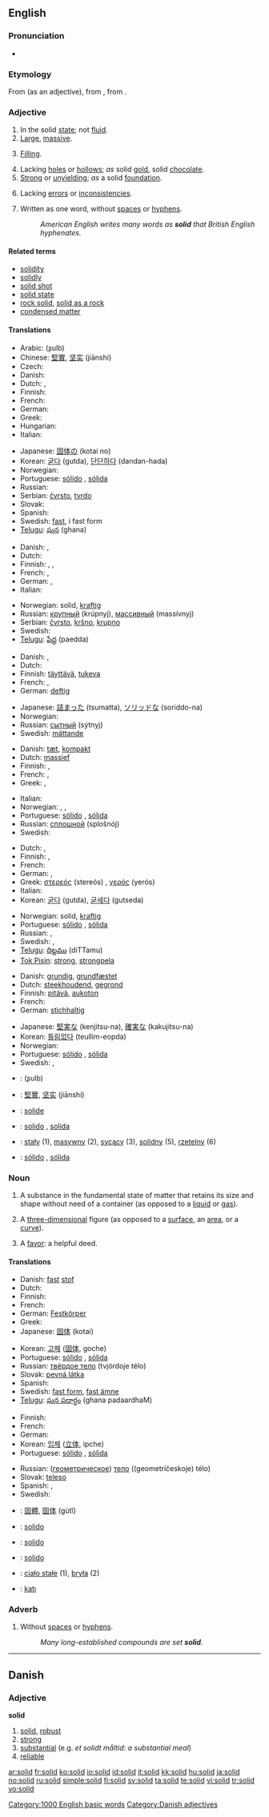 {{wikipedia|dab=solid (disambiguation)|solid}}
==English==

===Pronunciation===
* {{audio|en-us-solid.ogg|Audio (US)}}

===Etymology===
From {{OF.}} {{term|solide}} (as an adjective), from {{etyl|la}} {{term|solidus||like the soil}}, from {{term|solum||ground}}.

===Adjective===
{{en-adj-more}}

# In the solid [[state]]; not [[fluid]].
# [[large|Large]], [[massive]].
# {{context|of a meal}} [[filling|Filling]].
# Lacking [[hole]]s or [[hollow]]s; ''as'' solid [[gold]], solid [[chocolate]].
# [[strong|Strong]] or [[unyielding]]; ''as'' a solid [[foundation]].
# {{context|of a theory or concept}} Lacking [[error]]s or [[inconsistency|inconsistencies]].
# {{typography}} Written as one word, without [[space]]s or [[hyphen]]s.
#: ''American English writes many words as '''solid''' that British English hyphenates.''

====Related terms====
* [[solidity]]
* [[solidly]]
*[[solid shot]]
* [[solid state]]
* [[rock solid]], [[solid as a rock]]
* [[condensed matter]]

====Translations====
{{trans-top|In the state of being a solid}}
* Arabic: {{Arab|[[صلب|صُلب]]}} (ʂulb)
* Chinese: [[堅實]], [[坚实]] (jiānshí)
* Czech: {{t-|cs|tuhý|m}}
* Danish: {{t-|da|fast}}
* Dutch: {{t+|nl|vast}}, {{t-|nl|solide}}
* Finnish: {{t+|fi|kiinteä}}
* French: {{t+|fr|solide}}
* German: {{t+|de|fest}}
* Greek: {{t+|el|στερεός|m|tr=stereós|sc=Grek}}
* Hungarian: {{t+|hu|szilárd}}
* Italian: {{t+|it|solido}}
{{trans-mid}}
* Japanese: [[固体]]の (kotai no)
* Korean: [[굳다]] (gutda), [[단단하다]] (dandan-hada)
* Norwegian: {{t+|no|fast}}
* Portuguese: [[sólido]] {{m}}, [[sólida]] {{f}}
* Russian: {{t+|ru|твёрдый|tr=tvjórdyj|sc=Cyrl}}
* Serbian: [[čvrsto]], [[tvrdo]]
* Slovak: {{t-|sk|pevný|m}}
* Spanish: {{t+|es|sólido}}
* Swedish: [[fast#Swedish|fast]], i fast form
* [[Telugu]]: [[ఘన]] (ghana)
{{trans-bottom}}

{{trans-top|Large, massive}}
* Danish: {{t-|da|solid}}, {{t-|da|massiv}}
* Dutch: {{t+|nl|massief}}
* Finnish: {{t+|fi|valtava}}, {{t-|fi|massiivinen}}, {{t+|fi|mahtava}}
* French: {{t+|fr|massif|m}}, {{t+|fr|massive|f}}
* German: {{t+|de|fest}}, {{t-|de|massiv}}
* Italian: {{t+|it|massiccio}}
{{trans-mid}}
* Norwegian: solid, [[kraftig]]
* Russian: [[крупный]] (krúpnyj), [[массивный]] (massívnyj)
* Serbian: [[čvrsto]], [[kršno]], [[krupno]]
* Swedish: {{t-|sv|massiv}}
* [[Telugu]]: [[పేద్ద]] (paedda)
{{trans-bottom}}

{{trans-top|Extremely filling}}
* Danish: {{t-|da|kompakt}}, {{t-|da|fast}}
* Dutch: {{t+|nl|zwaar}}
* Finnish: [[täyttävä]], [[tukeva]]
* French: {{t+|fr|plein|m}}, {{t+|fr|pleine|f}}
* German: [[deftig]]
{{trans-mid}}
* Japanese: [[詰まった]] (tsumatta), [[ソリッドな]] (soriddo-na)
* Norwegian: {{t+|no|solid}}
* Russian: [[сытный]] (sýtnyj)
* Swedish: [[mättande]]
{{trans-bottom}}

{{trans-top|Lacking holes or hollows}}
* Danish: [[tæt]], [[kompakt]]
* Dutch: [[massief]]
* Finnish: {{t+|fi|täysi}}, {{t-|fi|eheä}}
* French: {{t+|fr|plein|m}}, {{t+|fr|pleine|f}}
* Greek: {{t+|el|συμπαγής|m|sc=Grek}}, {{t+|el|ατόφιος|m|sc=Grek}}
{{trans-mid}}
* Italian: {{t-|it|compatto}}
* Norwegian: {{t+|no|solid}}, {{t-|no|massiv}}, {{t-|no|kompakt}}
* Portuguese: [[sólido]] {{m}}, [[sólida]] {{f}}
* Russian: [[сплошной]] (splošnój)
* Swedish: {{t-|sv|massiv}}
{{trans-bottom}}

{{trans-top|Strong, unyielding (as of foundations etc)}}
* Dutch: {{t-|nl|solide}}, {{t+|nl|stevig}}
* Finnish: {{t-|fi|tukeva}}, {{t-|fi|vakaa}}
* French: {{t+|fr|solide}}
* German: {{t+|de|solide}}, {{t+|de|robust}}
* Greek: [[στερεός]] (stereós) {{m}}, [[γερός]] (yerós) {{m}}
* Italian: {{t+|it|solido}}
* Korean: [[굳다]] (gutda), [[굳세다]] (gutseda)
{{trans-mid}}
* Norwegian: solid, [[kraftig]]
* Portuguese: [[sólido]] {{m}}, [[sólida]] {{f}}
* Russian: {{t+|ru|крепкий|tr=krépkij|sc=Cyrl}}, {{t+|ru|прочный|tr=próčnyj|sc=Cyrl}}
* Swedish: {{t+|sv|fast}}, {{t+|sv|solid}}
* [[Telugu]]: [[దిట్టము]] (diTTamu)
* [[Tok Pisin]]: [[strong]], [[strongpela]]
{{trans-bottom}}

{{trans-top|Lacking errors or inconsistencies}}
* Danish: [[grundig]], [[grundfæstet]]
* Dutch: [[steekhoudend]], [[gegrond]]
* Finnish: [[pitävä]], [[aukoton]]
* French: {{t+|fr|solide}}
* German: [[stichhaltig]]
{{trans-mid}}
* Japanese: [[堅実な]] (kenjitsu-na), [[確実な]] (kakujitsu-na)
* Korean: [[틀림없다]] (teullim-eopda)
* Norwegian: {{t+|no|solid}}
* Portuguese: [[sólido]] {{m}}, [[sólida]] {{f}}
* Swedish: {{t+|sv|solid}}, {{t+|sv|gedigen}}
{{trans-bottom}}

{{checktrans-top}}
* {{ttbc|Arabic}}: {{Arab|[[صلب|صُلب]]}} (ʂulb)
* {{ttbc|Chinese}}: [[堅實]], [[坚实]] (jiānshí)
* {{ttbc|Interlingua}}: [[solide]]
* {{ttbc|Italian}}: [[solido]] {{m}}, [[solida]] {{f}}
* {{ttbc|Polish}}: [[stały]] (1), [[masywny]] (2), [[sycący]] (3), [[solidny]] (5), [[rzetelny]] (6) {{m}}
* {{ttbc|Spanish}}: [[sólido]] {{m}}, [[sólida]] {{f}}
{{checktrans-bottom}}

===Noun===
{{wikipedia}}
{{en-noun}}

# {{chemistry}} A substance in the fundamental state of matter that retains its size and shape without need of a container (as opposed to a [[liquid]] or [[gas]]).
# {{geometry}} A [[three-dimensional]] figure (as opposed to a [[surface]], an [[area]], or a [[curve]]).
# {{slang}} A [[favor]]: a helpful deed.

====Translations====
{{trans-top|chemistry: A fundamental state of matter}}
* Danish: [[fast]] [[stof]] {{n}}
* Dutch: {{t+|nl|vast}}
* Finnish: {{t-|fi|kiinteä aine}}
* French: {{t+|fr|solide|m}}
* German: [[Festkörper]] {{m}}
* Greek: {{t+|el|στερεό|n|tr=stereó|sc=Grek}}
* Japanese: [[固体]] (kotai)
{{trans-mid}}
* Korean: [[고체]] ([[固体]], goche)
* Portuguese: [[sólido]] {{m}}, [[sólida]] {{f}}
* Russian: [[твёрдое тело]] (tvjórdoje télo) {{n}}
* Slovak: [[pevná látka]] {{f}}
* Spanish: {{t+|es|sólido|m}}
* Swedish: [[fast form]], [[fast ämne]]
* [[Telugu]]: [[ఘన పదార్ధం]] (ghana padaardhaM)
{{trans-bottom}}

{{trans-top|geometry: a three-dimensional object}}
* Finnish: {{t+|fi|kappale}}
* French: {{t+|fr|solide|m}}
* German: {{t+|de|Körper|m}}
* Korean: [[입체]] ([[立体]], ipche)
* Portuguese: [[sólido]] {{m}}, [[sólida]] {{f}}
{{trans-mid}}
* Russian: ([[геометрический|геометрическое]]) [[тело]] ((geometríčeskoje) télo) {{n}}
* Slovak: [[teleso]] {{n}}
* Spanish: {{t+|es|sólido|m}}, {{t+|es|cuerpo|m}}
* Swedish: {{t+|sv|kropp}}
{{trans-bottom}}

{{checktrans-top}}
* {{ttbc|Chinese}}: [[固體]], [[固体]] (gùtǐ)
* {{ttbc|Ido}}: [[solido]]
* {{ttbc|Interlingua}}: [[solido]]
{{trans-mid}}
* {{ttbc|Italian}}: [[solido]]
* {{ttbc|Polish}}: [[ciało stałe]] {{n}} (1), [[bryła]] {{f}} (2)
* {{ttbc|Turkish}}: [[katı]]
{{trans-bottom}}

===Adverb===
{{en-adv|-}}

# {{typography}} Without [[space]]s or [[hyphen]]s.
#: ''Many long-established compounds are set '''solid'''.''

[[Category:1000 English basic words]]

----

==Danish==

===Adjective===
'''solid'''

# [[solid#English|solid]], [[robust]]
# [[strong]]
# [[substantial]] (e.g. ''et solidt måltid'': ''a substantial meal'')
# [[reliable]]

[[Category:Danish adjectives]]

[[ar:solid]]
[[fr:solid]]
[[ko:solid]]
[[io:solid]]
[[id:solid]]
[[it:solid]]
[[kk:solid]]
[[hu:solid]]
[[ja:solid]]
[[no:solid]]
[[ru:solid]]
[[simple:solid]]
[[fi:solid]]
[[sv:solid]]
[[ta:solid]]
[[te:solid]]
[[vi:solid]]
[[tr:solid]]
[[vo:solid]]